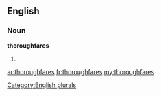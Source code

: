==English==

===Noun===
'''thoroughfares'''

# {{plural of|[[thoroughfare]]}}

[[Category:English plurals]]

[[ar:thoroughfares]]
[[fr:thoroughfares]]
[[my:thoroughfares]]